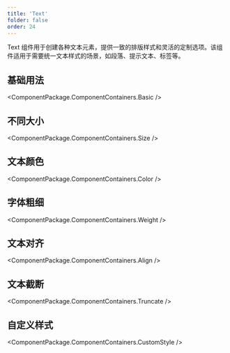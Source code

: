 ```yaml
---
title: 'Text'
folder: false
order: 24
---
```



Text 组件用于创建各种文本元素，提供一致的排版样式和灵活的定制选项。该组件适用于需要统一文本样式的场景，如段落、提示文本、标签等。

## 基础用法

<ComponentPackage.ComponentContainers.Basic />

## 不同大小

<ComponentPackage.ComponentContainers.Size />

## 文本颜色

<ComponentPackage.ComponentContainers.Color />

## 字体粗细

<ComponentPackage.ComponentContainers.Weight />

## 文本对齐

<ComponentPackage.ComponentContainers.Align />

## 文本截断

<ComponentPackage.ComponentContainers.Truncate />

## 自定义样式

<ComponentPackage.ComponentContainers.CustomStyle />
